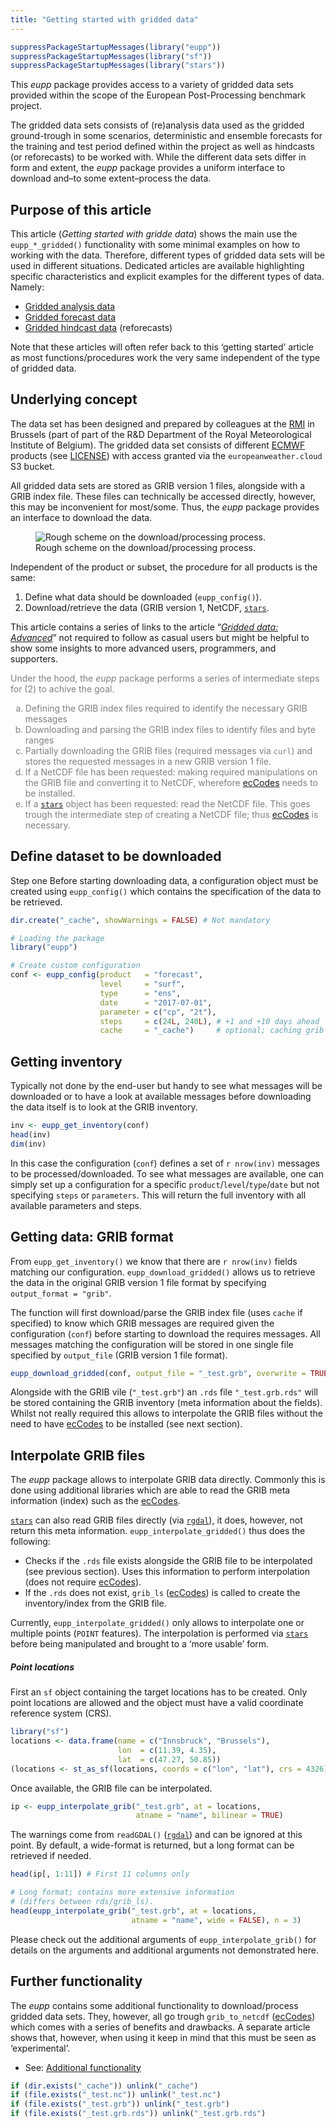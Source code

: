 ```yaml
---
title: "Getting started with gridded data"
---
```


```r
suppressPackageStartupMessages(library("eupp"))
suppressPackageStartupMessages(library("sf"))
suppressPackageStartupMessages(library("stars"))
```

This _eupp_ package provides access to a variety of gridded data sets provided
within the scope of the European Post-Processing benchmark project.

The gridded data sets consists of (re)analysis data used as the gridded ground-trough
in some scenarios, deterministic and ensemble forecasts for the training and test
period defined within the project as well as hindcasts (or reforecasts) to be worked
with. While the different data sets differ in form and extent, the _eupp_ package
provides a uniform interface to download and--to some extent--process the data.

## Purpose of this article

This article (_Getting started with gridde data_) shows the main use the
`eupp_*_gridded()` functionality with some minimal examples on how to working
with the data. Therefore, different types of gridded data sets will be used
in different situations. Dedicated articles are available highlighting 
specific characteristics and explicit examples for the different types of data.
Namely:

* [Gridded analysis data](gridded_analysis.Rmd)
* [Gridded forecast data](gridded_forecasts.Rmd)
* [Gridded hindcast data](gridded_hindcast.Rmd) (reforecasts)

Note that these articles will often refer back to this 'getting started' article
as most functions/procedures work the very same independent of the type of gridded
data.



## Underlying concept {#gridded-concept}

The data set has been designed and prepared by colleagues at the
[RMI](https://climdyn.meteo.be/) in Brussels (part of part of the R&D Department
of the Royal Meteorological Institute of Belgium).  The gridded data set
consists of different [ECMWF](https://www.ecmwf.int) products (see
[LICENSE](https://github.com/retostauffer/eupp/blob/main/DATA_LICENSE)) with
access granted via the `europeanweather.cloud` S3 bucket.

All gridded data sets are stored as GRIB version 1 files, alongside with
a GRIB index file. These files can technically be accessed directly, however,
this may be inconvenient for most/some. Thus, the _eupp_ package provides
an interface to download the data.


![Rough scheme on the download/processing process.](images/download_grib.svg)

Independent of the product or subset, the procedure for all products is the same:

1. Define what data should be downloaded (`eupp_config()`).
2. Download/retrieve the data (GRIB version 1, NetCDF, [`stars`][stars].

This article contains a series of links to the article
"[_Gridded data: Advanced_](gridded_advanced.html)" not required to follow as
casual users but might be helpful to show some insights to more advanced users,
programmers, and supporters.

<div style="color: gray;">
Under the hood, the _eupp_ package performs a series of intermediate steps
for (2) to achive the goal. 

a.  Defining the GRIB index files required to identify the necessary GRIB messages
b.  Downloading and parsing the GRIB index files to identify files and byte ranges
c.  Partially downloading the GRIB files (required messages via `curl`) and stores
    the requested messages in a new GRIB version 1 file.
d.  If a NetCDF file has been requested: making required manipulations on the GRIB
    file and converting it to NetCDF, wherefore [ecCodes][ecCodes] needs to be installed.
e.  If a [`stars`][stars] object has been requested:
    read the NetCDF file. This goes trough the intermediate step of creating a NetCDF
    file; thus [ecCodes][ecCodes] is necessary.
</div>


## Define dataset to be downloaded {#gridded-config}

Step one
Before starting downloading data, a configuration object must be created using
`eupp_config()` which contains the specification of the data to be retrieved.


```r
dir.create("_cache", showWarnings = FALSE) # Not mandatory
```

```r
# Loading the package
library("eupp")

# Create custom configuration
conf <- eupp_config(product   = "forecast",
                    level     = "surf",
                    type      = "ens",
                    date      = "2017-07-01",
                    parameter = c("cp", "2t"),
                    steps     = c(24L, 240L), # +1 and +10 days ahead
                    cache     = "_cache")     # optional; caching grib index
```

## Getting inventory {#gridded-inventory}

Typically not done by the end-user but handy to see what messages will be downloaded
or to have a look at available messages before downloading the data itself is to look
at the GRIB inventory.

```r
inv <- eupp_get_inventory(conf)
head(inv)
dim(inv)
```

In this case the configuration (`conf`) defines a set of `r nrow(inv)` messages to
be processed/downloaded. To see what messages are available, one can simply set up
a configuration for a specific `product`/`level`/`type`/`date` but not specifying
`steps` or `parameters`. This will return the full inventory with all available
parameters and steps.



## Getting data: GRIB format {#gridded-download-grib}

From `eupp_get_inventory()` we know that there are `r nrow(inv)` fields matching
our configuration. `eupp_download_gridded()` allows us to retrieve the data in
the original GRIB version 1 file format by specifying `output_format = "grib"`.

The function will first download/parse the GRIB index file (uses `cache` if specified)
to know which GRIB messages are required given the configuration (`conf`) before starting
to download the requires messages. All messages matching the configuration will be stored
in one single file specified by `output_file` (GRIB version 1 file format).

```r
eupp_download_gridded(conf, output_file = "_test.grb", overwrite = TRUE)
```

Alongside with the GRIB vile (`"_test.grb"`) an `.rds` file `"_test.grb.rds"` will
be stored containing the GRIB inventory (meta information about the fields). Whilst
not really required this allows to interpolate the GRIB files without the need
to have [ecCodes][ecCodes] to be installed (see next section).

## Interpolate GRIB files

The _eupp_ package allows to interpolate GRIB data directly. Commonly this is done
using additional libraries which are able to read the GRIB meta information (index)
such as the [ecCodes][ecCodes].

[`stars`][stars] can also read GRIB files directly (via [`rgdal`][rgdal]), it does,
however, not return this meta information. `eupp_interpolate_gridded()` thus does
the following:

* Checks if the `.rds` file exists alongside the GRIB file to be interpolated (see previous section).
  Uses this information to perform interpolation (does not require [ecCodes][ecCodes]).
* If the `.rds` does not exist, `grib_ls` ([ecCodes][ecCodes]) is called to create
  the inventory/index from the GRIB file.

Currently, `eupp_interpolate_gridded()` only allows to interpolate one or multiple
points (`POINT` features). The interpolation is performed via [`stars`][stars] before
being manipulated and brought to a 'more usable' form.

##### Point locations

First an `sf` object containing the target locations has to be created. Only point
locations are allowed and the object must have a valid coordinate reference system (CRS).

```r
library("sf")
locations <- data.frame(name = c("Innsbruck", "Brussels"),
                        lon  = c(11.39, 4.35),
                        lat  = c(47.27, 50.85))
(locations <- st_as_sf(locations, coords = c("lon", "lat"), crs = 4326))
```

Once available, the GRIB file can be interpolated.

```r
ip <- eupp_interpolate_grib("_test.grb", at = locations,
                            atname = "name", bilinear = TRUE)
```

The warnings come from `readGDAL()` ([`rgdal`][rgdal]) and can be ignored
at this point. By default, a wide-format is returned, but a long format
can be retrieved if needed.

```r
head(ip[, 1:11]) # First 11 columns only

# Long format; contains more extensive information
# (differs between rds/grib_ls).
head(eupp_interpolate_grib("_test.grb", at = locations,
                           atname = "name", wide = FALSE), n = 3)
```

Please check out the additional arguments of `eupp_interpolate_grib()` for details
on the arguments and additional arguments not demonstrated here.


## Further functionality

The _eupp_ contains some additional functionality to download/process gridded
data sets. They, however, all go trough `grib_to_netcdf` ([ecCodes][ecCodes])
which comes with a series of benefits and drawbacks. A separate article
shows that, however, when using it keep in mind that this must be seen
as 'experimental'.

* See: [Additional functionality](gridded_additional_functionality.html)



```r
if (dir.exists("_cache")) unlink("_cache")
if (file.exists("_test.nc")) unlink("_test.nc")
if (file.exists("_test.grb")) unlink("_test.grb")
if (file.exists("_test.grb.rds")) unlink("_test.grb.rds")
```


[ecCodes]: https://confluence.ecmwf.int/display/ECC/ecCodes+Home
[stars]: https://cran.r-project.org/package=stars
[netcdf4]: https://cran.r-project.org/package=ncdf4
[rgdal]: https://cran.r-project.org/package=rgdal
